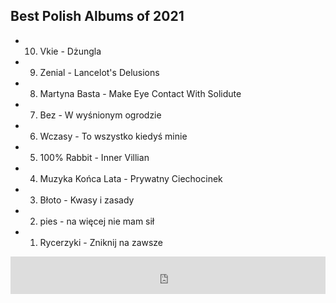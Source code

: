## Best Polish Albums of 2021

- 10. Vkie - Dżungla
- 9. Zenial - Lancelot's Delusions
- 8. Martyna Basta - Make Eye Contact With Solidute
- 7. Bez - W wyśnionym ogrodzie
- 6. Wczasy - To wszystko kiedyś minie
- 5. 100% Rabbit - Inner Villian
- 4. Muzyka Końca Lata - Prywatny Ciechocinek
- 3. Błoto - Kwasy i zasady
- 2. pies - na więcej nie mam sił
- 1. Rycerzyki - Zniknij na zawsze

<iframe width="100%" height="60" src="https://player-widget.mixcloud.com/widget/iframe/?hide_cover=1&mini=1&light=1&feed=%2Fkrzysztof-ciach%2Fpolonez-11-01-2022-najlepsze-polskie-albumy-2021%2F" frameborder="0" ></iframe>
